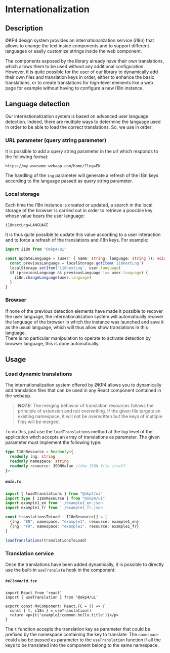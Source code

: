 
<Meta title="Guidelines/Internationalization" />

# Internationalization

## Description

ØKP4 design system provides an internationalization service (i18n) that allows to change the text inside components
and to support different languages or easily customize strings inside the web component.

The components exposed by the library already have their own translations, which allows them to be used without any additional configuration.  
However, it is quite possible for the user of our library to dynamically add their own files and translation keys in order,
either to enhance the basic translations, or to create translations for high-level elements
like a web page for example without having to configure a new i18n instance.

## Language detection

Our internationalization system is based on advanced user language detection.
Indeed, there are multiple ways to determine the language used in order to be able to load the correct translations.
So, we use in order:

### URL parameter (query string parameter)

It is possible to add a query string parameter in the url which responds to the following format:

```
https://my-awesome-webapp.com/home/?lng=EN
```

The handling of the `lng` parameter will generate a refresh of the i18n keys according to the language passed as query string parameter.

### Local storage

Each time the i18n instance is created or updated, a search in the local storage of the browser is carried out in order
to retrieve a possible key whose value bears the user language:

```
i18nextLng=LANGUAGE
```

It is thus quite possible to update this value according to a user interaction and to force a refresh of the translations and i18n keys.
For example:

```typescript
import i18n from "@okp4/ui"

const updateLanguage = (user: { name: string; language: string }): void => {
  const previousLanguage = localStorage.getItem('i18nextLng')
  localStorage.setItem('i18nextLng', user.language)
  if (previousLanguage && previousLanguage !== user.language) {
    i18n.changeLanguage(user.language)
  }
}
```

### Browser

If none of the previous detection elements have made it possible to recover the user language, the internationalization
system will automatically recover the language of the browser in which the instance was launched and save it as the usual language,
which will thus allow show translations in this language.  
 There is no particular manipulation to operate to activate detection by browser language, this is done automatically.

## Usage

### Load dynamic translations

The internationalization system offered by ØKP4 allows you to dynamically add translation files that can be used in any React component contained in the webapp.

> **_NOTE:_** The merging behavior of translation resources follows the principle of extension and not overwriting.
> If the given file targets an existing namespace, it will not be overwritten but the keys of multiple files will be merged.

To do this, just use the `loadTranslations` method at the top level of the application witch accepts an array of translations as parameter.
The given parameter must implement the following type:

```typescript
type I18nResource = Readonly<{
  readonly lng: string
  readonly namespace: string
  readonly resource: JSONValue //the JSON file itself
}>
```

##### **`main.ts`**

```typescript
import { loadTranslations } from "@okp4/ui"
import type { I18nResource } from "@okp4/ui"
import example1_en from './example1_en.json
import example1_fr from './example1_fr.json

const translationsToLoad : I18nResource[] = [
  {lng: "EN", namespace: "example1", resource: example1_en},
  {lng: "FR", namespace: "example1", resource: example1_fr}
]

loadTranslations(translationsToLoad)
```

### Translation service

Once the translations have been added dynamically, it is possible to directly use the built-in `useTranslate` hook in the component:

##### **`helloWorld.tsx`**

```tsx
import React from 'react'
import { useTranslation } from '@okp4/ui'

export const MyComponent: React.FC = () => {
  const { t, i18n } = useTranslation()
  return <p>{t('example1:common.hello.title')}</p>
}
```

The `t` function accepts the translation key as parameter that could be prefixed by the namespace containing the key to translate.
The `namespace` could also be passed as parameter to the `useTranslation` function if all the keys to be translated into the component
belong to the same namespace.
